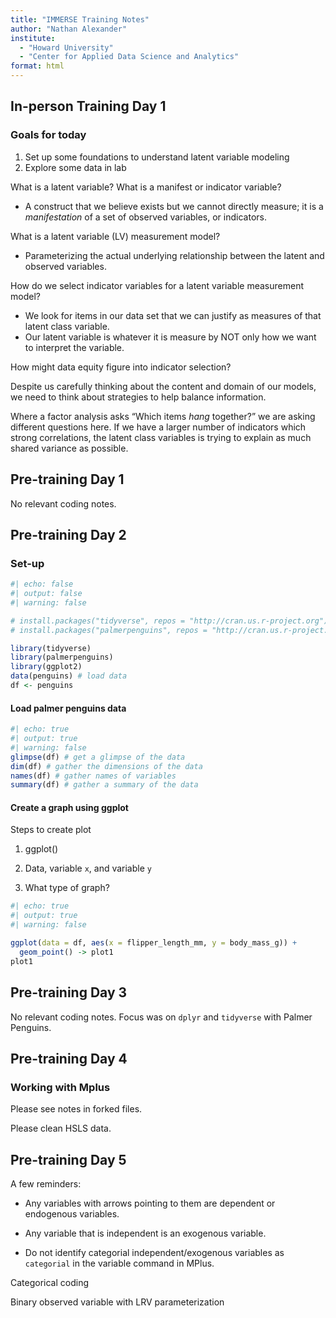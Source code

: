 ```yaml
---
title: "IMMERSE Training Notes"
author: "Nathan Alexander"
institute: 
  - "Howard University"
  - "Center for Applied Data Science and Analytics"
format: html
---
```



## In-person Training Day 1

### Goals for today
  1. Set up some foundations to understand latent variable modeling
  2. Explore some data in lab
  
What is a latent variable? What is a manifest or indicator variable?

  - A construct that we believe exists but we cannot directly measure; it is a *manifestation* of a set of observed variables, or indicators.

What is a latent variable (LV) measurement model?

  - Parameterizing the actual underlying relationship between the latent and observed variables.
  
How do we select indicator variables for a latent variable measurement model?

  - We look for items in our data set that we can justify as measures of that latent class variable.
  - Our latent variable is whatever it is measure by NOT only how we want to interpret the variable.

How might data equity figure into indicator selection?


Despite us carefully thinking about the content and domain of our models, we need to think about strategies to help balance information.

Where a factor analysis asks "Which items *hang* together?" we are asking different questions here. If we have a larger number of indicators which strong correlations, the latent class variables is trying to explain as much shared variance as possible.

## Pre-training Day 1

No relevant coding notes.

## Pre-training Day 2

### Set-up

```r
#| echo: false
#| output: false
#| warning: false

# install.packages("tidyverse", repos = "http://cran.us.r-project.org")
# install.packages("palmerpenguins", repos = "http://cran.us.r-project.org")

library(tidyverse)
library(palmerpenguins)
library(ggplot2)
data(penguins) # load data
df <- penguins
```

#### Load palmer penguins data

```r
#| echo: true
#| output: true
#| warning: false
glimpse(df) # get a glimpse of the data
dim(df) # gather the dimensions of the data
names(df) # gather names of variables
summary(df) # gather a summary of the data

```

#### Create a graph using ggplot

Steps to create plot

  1. ggplot()
  
  2. Data, variable `x`, and variable `y`
  
  3. What type of graph?
  
```r
#| echo: true
#| output: true
#| warning: false

ggplot(data = df, aes(x = flipper_length_mm, y = body_mass_g)) +
  geom_point() -> plot1
plot1

```

## Pre-training Day 3

No relevant coding notes. Focus was on `dplyr` and `tidyverse` with Palmer Penguins.

## Pre-training Day 4

### Working with Mplus

Please see notes in forked files.

Please clean HSLS data.

## Pre-training Day 5

A few reminders:

  - Any variables with arrows pointing to them are dependent or endogenous variables.

  - Any variable that is independent is an exogenous variable.

  - Do not identify categorial independent/exogenous variables as `categorial` in the variable command in MPlus.

Categorical coding

Binary observed variable with LRV parameterization

